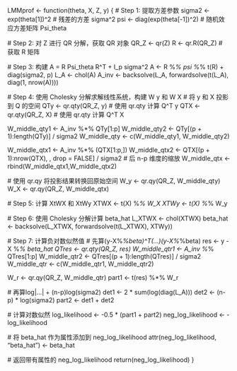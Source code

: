 LMMprof <- function(theta, X, Z, y) {
  # Step 1: 提取方差参数
  sigma2 <- exp(theta[1])^2  # 残差的方差 sigma^2
  psi <- diag(exp(theta[-1])^2)  # 随机效应方差矩阵 Psi_theta
  
  # Step 2: 对 Z 进行 QR 分解，获取 QR 对象
  QR_Z <- qr(Z)
  R <- qr.R(QR_Z)  # 获取 R 矩阵
  
  # Step 3: 构建 A = R Psi_theta R^T + I_p sigma^2
  A <- R %*% psi %*% t(R) + diag(sigma2, p)
  L_A <- chol(A)
  A_inv <- backsolve(L_A, forwardsolve(t(L_A), diag(1, nrow(A))))
   
  # Step 4: 使用 Cholesky 分解求解线性系统，构建 W y 和 W X
  # 将 y 和 X 投影到 Q 的空间
  QTy <- qr.qty(QR_Z, y)  # 使用 qr.qty 计算 Q^T y
  QTX <- qr.qty(QR_Z, X)  # 使用 qr.qty 计算 Q^T X
   
  W_middle_qty1 <- A_inv %*% QTy[1:p]
  W_middle_qty2 <- QTy[(p + 1):length(QTy)] / sigma2
  W_middle_qty <- c(W_middle_qty1, W_middle_qty2)
 
  W_middle_qtx1 <- A_inv %*% (QTX[1:p,])
  W_middle_qtx2 <- QTX[(p + 1):nrow(QTX), , drop = FALSE] / sigma2  # 后 n-p 维度的缩放
  W_middle_qtx <- rbind(W_middle_qtx1,W_middle_qtx2)

  # 使用 qr.qy 将投影结果转换回原始空间
  W_y <- qr.qy(QR_Z, W_middle_qty)
  W_X <- qr.qy(QR_Z, W_middle_qtx)
   
  # Step 5: 计算 XtWX 和 XtWy
  XTWX <- t(X) %*% W_X
  XTWy <- t(X) %*% W_y
  
  # Step 6: 使用 Cholesky 分解计算 beta_hat
  L_XTWX <- chol(XTWX)
  beta_hat <- backsolve(L_XTWX, forwardsolve(t(L_XTWX), XTWy))
 
  # Step 7: 计算负对数似然值
  # 先算(y-X%*%beta)^T(...)(y-X%*%beta)
  res <- y - X %*% beta_hat
  QTres <- qr.qty(QR_Z, res)
  W_middle_qtr1 <- A_inv %*% QTres[1:p]
  W_middle_qtr2 <- QTres[(p + 1):length(QTres)] / sigma2
  W_middle_qtr <- c(W_middle_qtr1, W_middle_qtr2)

  W_r <- qr.qy(QR_Z, W_middle_qtr)
  part1 <- t(res) %*% W_r
  
  # 再算log|...| + (n-p)log(sigma2)
  det1 <- 2 * sum(log(diag(L_A)))
  det2 <- (n-p) * log(sigma2)
  part2 <- det1 + det2
  
  # 计算对数似然
  log_likelihood <- -0.5 * (part1 + part2)
  neg_log_likelihood <- -log_likelihood

  # 将 beta_hat 作为属性添加到 neg_log_likelihood
  attr(neg_log_likelihood, "beta_hat") <- beta_hat
  
  # 返回带有属性的 neg_log_likelihood
  return(neg_log_likelihood)
}